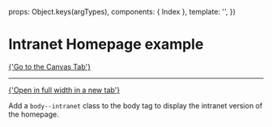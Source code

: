 
<Meta of={IntranetHomepageStories} />

  props: Object.keys(argTypes),
  components: { Index },
  template: '<Index :isIntranet="true" />',
})

# Intranet Homepage example

<a href="?path=/story/pages-intranet-homepage--example">
  {'Go to the Canvas Tab'}
</a>

---

<a href="?id=pages-intranet-homepage--example" target="_blank">
  {'Open in full width in a new tab'}
</a>

Add a `body--intranet` class to the body tag to display the intranet version of the homepage.

<Canvas>
  <Story of={IntranetHomepageStories.Example} />
</Canvas>
